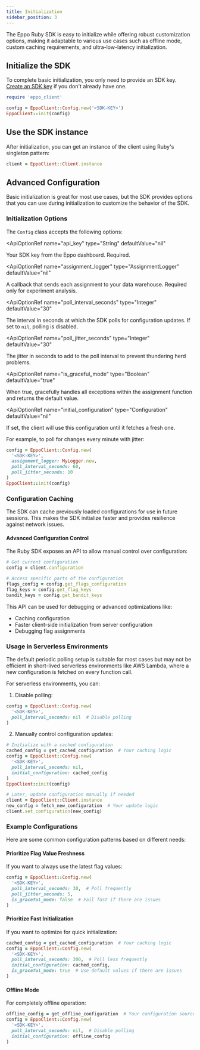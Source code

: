 ```yaml
---
title: Initialization
sidebar_position: 3
---
```



The Eppo Ruby SDK is easy to initialize while offering robust customization options, making it adaptable to various use cases such as offline mode, custom caching requirements, and ultra-low-latency initialization.

## Initialize the SDK

To complete basic initialization, you only need to provide an SDK key. [Create an SDK key](/sdks/sdk-keys) if you don't already have one.

```ruby
require 'eppo_client'

config = EppoClient::Config.new('<SDK-KEY>')
EppoClient::init(config)
```

## Use the SDK instance

After initialization, you can get an instance of the client using Ruby's singleton pattern:

```ruby
client = EppoClient::Client.instance
```

## Advanced Configuration

Basic initialization is great for most use cases, but the SDK provides options that you can use during initialization to customize the behavior of the SDK.

### Initialization Options

The `Config` class accepts the following options:

<ApiOptionRef 
  name="api_key"
  type="String"
  defaultValue="nil"
>

Your SDK key from the Eppo dashboard. Required.
</ApiOptionRef>

<ApiOptionRef 
  name="assignment_logger"
  type="AssignmentLogger"
  defaultValue="nil"
>

A callback that sends each assignment to your data warehouse. Required only for experiment analysis.
</ApiOptionRef>

<ApiOptionRef 
  name="poll_interval_seconds"
  type="Integer"
  defaultValue="30"
>

The interval in seconds at which the SDK polls for configuration updates. If set to `nil`, polling is disabled.
</ApiOptionRef>

<ApiOptionRef 
  name="poll_jitter_seconds"
  type="Integer"
  defaultValue="30"
>

The jitter in seconds to add to the poll interval to prevent thundering herd problems.
</ApiOptionRef>

<ApiOptionRef 
  name="is_graceful_mode"
  type="Boolean"
  defaultValue="true"
>

When true, gracefully handles all exceptions within the assignment function and returns the default value.
</ApiOptionRef>

<ApiOptionRef 
  name="initial_configuration"
  type="Configuration"
  defaultValue="nil"
>

If set, the client will use this configuration until it fetches a fresh one.
</ApiOptionRef>

For example, to poll for changes every minute with jitter:

```ruby
config = EppoClient::Config.new(
  '<SDK-KEY>',
  assignment_logger: MyLogger.new,
  poll_interval_seconds: 60,
  poll_jitter_seconds: 10
)
EppoClient::init(config)
```

### Configuration Caching

The SDK can cache previously loaded configurations for use in future sessions. This makes the SDK initialize faster and provides resilience against network issues.

#### Advanced Configuration Control

The Ruby SDK exposes an API to allow manual control over configuration:

```ruby
# Get current configuration
config = client.configuration

# Access specific parts of the configuration
flags_config = config.get_flags_configuration
flag_keys = config.get_flag_keys
bandit_keys = config.get_bandit_keys
```

This API can be used for debugging or advanced optimizations like:
- Caching configuration
- Faster client-side initialization from server configuration
- Debugging flag assignments

### Usage in Serverless Environments

The default periodic polling setup is suitable for most cases but may not be efficient in short-lived serverless environments like AWS Lambda, where a new configuration is fetched on every function call.

For serverless environments, you can:

1. Disable polling:
```ruby
config = EppoClient::Config.new(
  '<SDK-KEY>',
  poll_interval_seconds: nil  # Disable polling
)
```

2. Manually control configuration updates:
```ruby
# Initialize with a cached configuration
cached_config = get_cached_configuration  # Your caching logic
config = EppoClient::Config.new(
  '<SDK-KEY>',
  poll_interval_seconds: nil,
  initial_configuration: cached_config
)
EppoClient::init(config)

# Later, update configuration manually if needed
client = EppoClient::Client.instance
new_config = fetch_new_configuration  # Your update logic
client.set_configuration(new_config)
```

### Example Configurations

Here are some common configuration patterns based on different needs:

#### Prioritize Flag Value Freshness
If you want to always use the latest flag values:

```ruby
config = EppoClient::Config.new(
  '<SDK-KEY>',
  poll_interval_seconds: 30,  # Poll frequently
  poll_jitter_seconds: 5,
  is_graceful_mode: false  # Fail fast if there are issues
)
```

#### Prioritize Fast Initialization
If you want to optimize for quick initialization:

```ruby
cached_config = get_cached_configuration  # Your caching logic
config = EppoClient::Config.new(
  '<SDK-KEY>',
  poll_interval_seconds: 300,  # Poll less frequently
  initial_configuration: cached_config,
  is_graceful_mode: true  # Use default values if there are issues
)
```

#### Offline Mode
For completely offline operation:

```ruby
offline_config = get_offline_configuration  # Your configuration source
config = EppoClient::Config.new(
  '<SDK-KEY>',
  poll_interval_seconds: nil,  # Disable polling
  initial_configuration: offline_config
)
